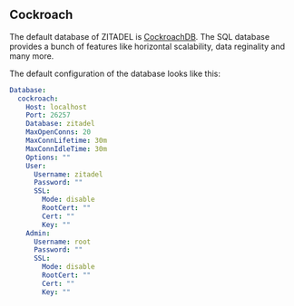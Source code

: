 ## Cockroach

The default database of ZITADEL is [CockroachDB](https://www.cockroachlabs.com). The SQL database provides a bunch of features like horizontal scalability, data reginality and many more.

The default configuration of the database looks like this:
```yaml
Database:
  cockroach:
    Host: localhost
    Port: 26257
    Database: zitadel
    MaxOpenConns: 20
    MaxConnLifetime: 30m
    MaxConnIdleTime: 30m
    Options: ""
    User:
      Username: zitadel
      Password: ""
      SSL:
        Mode: disable
        RootCert: ""
        Cert: ""
        Key: ""
    Admin:
      Username: root
      Password: ""
      SSL:
        Mode: disable
        RootCert: ""
        Cert: ""
        Key: ""
```